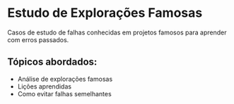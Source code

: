 # Estudo de Explorações Famosas

Casos de estudo de falhas conhecidas em projetos famosos para aprender com erros passados.

## Tópicos abordados:

- Análise de explorações famosas
- Lições aprendidas
- Como evitar falhas semelhantes
